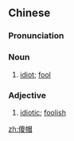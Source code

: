==Chinese==
{{zh-forms}}

===Pronunciation===
{{zh-pron
|m=shǎmào,er=y
|cat=n,a
}}

===Noun===
{{zh-noun}}

# {{lb|zh|colloquial|pejorative}} [[idiot]]; [[fool]]

===Adjective===
{{zh-adj}}

# {{lb|zh|colloquial|pejorative}} [[idiotic]]; [[foolish]]

[[zh:傻帽]]